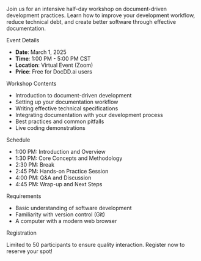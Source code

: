 Join us for an intensive half-day workshop on document-driven development practices. Learn how to improve your development workflow, reduce technical debt, and create better software through effective documentation.

<div className="text-2xl font-semibold text-primary mb-8 mt-12">Event Details</div>

- **Date**: March 1, 2025
- **Time**: 1:00 PM - 5:00 PM CST
- **Location**: Virtual Event (Zoom)
- **Price**: Free for DocDD.ai users

<div className="text-2xl font-semibold text-primary mb-8 mt-12">Workshop Contents</div>

- Introduction to document-driven development
- Setting up your documentation workflow
- Writing effective technical specifications
- Integrating documentation with your development process
- Best practices and common pitfalls
- Live coding demonstrations

<div className="text-2xl font-semibold text-primary mb-8 mt-12">Schedule</div>

- 1:00 PM: Introduction and Overview
- 1:30 PM: Core Concepts and Methodology
- 2:30 PM: Break
- 2:45 PM: Hands-on Practice Session
- 4:00 PM: Q&A and Discussion
- 4:45 PM: Wrap-up and Next Steps

<div className="text-2xl font-semibold text-primary mb-8 mt-12">Requirements</div>

- Basic understanding of software development
- Familiarity with version control (Git)
- A computer with a modern web browser

<div className="text-2xl font-semibold text-primary mb-8 mt-12">Registration</div>

Limited to 50 participants to ensure quality interaction. Register now to reserve your spot!
